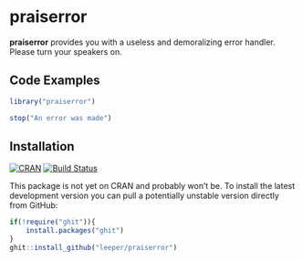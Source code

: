 # praiserror #

**praiserror** provides you with a useless and demoralizing error handler. Please turn your speakers on.


## Code Examples ##

```R
library("praiserror")

stop("An error was made")
```


## Installation ##

[![CRAN](http://www.r-pkg.org/badges/version/praiserror)](http://cran.r-project.org/package=praiserror)
[![Build Status](https://travis-ci.org/leeper/praiserror.png?branch=master)](https://travis-ci.org/leeper/praiserror)

This package is not yet on CRAN and probably won't be. To install the latest development version you can pull a potentially unstable version directly from GitHub:

```R
if(!require("ghit")){
    install.packages("ghit")
}
ghit::install_github("leeper/praiserror")
```
